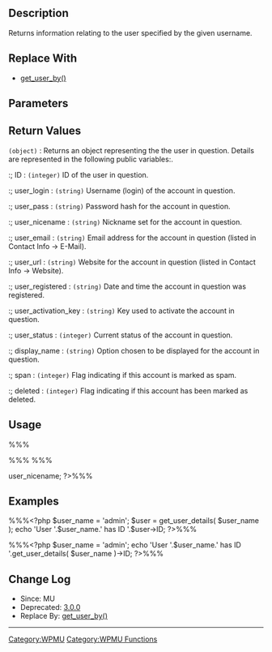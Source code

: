{{Deprecated}}
== Description ==

Returns information relating to the user specified by the given username.

== Replace With ==

* [[Function_Reference/get_user_by|get_user_by()]]

== Parameters ==

{{Parameter|$username|string|Username of the user to be queried.}}

== Return Values ==
; <tt>(object)</tt> : Returns an object representing the the user in question.  Details are represented in the following public variables:.

:; ID : <tt>(integer)</tt> ID of the user in question.
:; user_login : <tt>(string)</tt> Username (login) of the account in question.
:; user_pass : <tt>(string)</tt> Password hash for the account in question.
:; user_nicename : <tt>(string)</tt> Nickname set for the account in question.
:; user_email : <tt>(string)</tt> Email address for the account in question (listed in Contact Info -> E-Mail).
:; user_url : <tt>(string)</tt> Website for the account in question (listed in Contact Info -> Website).
:; user_registered : <tt>(string)</tt> Date and time the account in question was registered.
:; user_activation_key : <tt>(string)</tt> Key used to activate the account in question.
:; user_status : <tt>(integer)</tt> Current status of the account in question.
:; display_name : <tt>(string)</tt> Option chosen to be displayed for the account in question.
:; span : <tt>(integer)</tt> Flag indicating if this account is marked as spam.
:; deleted : <tt>(integer)</tt> Flag indicating if this account has been marked as deleted.

== Usage ==

%%%<?php get_user_details( 'admin' ); ?>%%%
%%%<?php get_user_details( 'admin' )->user_nicename; ?>%%%

== Examples ==

%%%<?php
$user_name = 'admin';
$user = get_user_details( $user_name );
echo 'User '.$user_name.' has ID '.$user->ID;
?>%%%

%%%<?php
$user_name = 'admin';
echo 'User '.$user_name.' has ID '.get_user_details( $user_name )->ID;
?>%%%

== Change Log ==

* Since: MU
* Deprecated: [[Version 3.0|3.0.0]]
* Replace By: [[Function_Reference/get_user_by|get_user_by()]]

----

[[Category:WPMU]]
[[Category:WPMU Functions]]